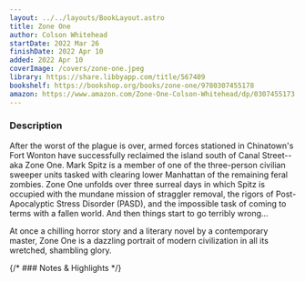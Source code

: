```yaml
---
layout: ../../layouts/BookLayout.astro
title: Zone One
author: Colson Whitehead
startDate: 2022 Mar 26
finishDate: 2022 Apr 10
added: 2022 Apr 10
coverImage: /covers/zone-one.jpeg
library: https://share.libbyapp.com/title/567409
bookshelf: https://bookshop.org/books/zone-one/9780307455178
amazon: https://www.amazon.com/Zone-One-Colson-Whitehead/dp/0307455173
---
```


<ReadingTime
startDate  = {frontmatter.startDate}
finishDate = {frontmatter.finishDate}
/>

### Description
After the worst of the plague is over, armed forces stationed in Chinatown's Fort Wonton have successfully reclaimed the island south of Canal Street--aka Zone One. Mark Spitz is a member of one of the three-person civilian sweeper units tasked with clearing lower Manhattan of the remaining feral zombies. Zone One unfolds over three surreal days in which Spitz is occupied with the mundane mission of straggler removal, the rigors of Post-Apocalyptic Stress Disorder (PASD), and the impossible task of coming to terms with a fallen world. And then things start to go terribly wrong...

At once a chilling horror story and a literary novel by a contemporary master, Zone One is a dazzling portrait of modern civilization in all its wretched, shambling glory.

{/* ### Notes & Highlights */}

<BuyBook
  library   = {frontmatter.library}
  bookshelf = {frontmatter.bookshelf}
  amazon    = {frontmatter.amazon}
/>

